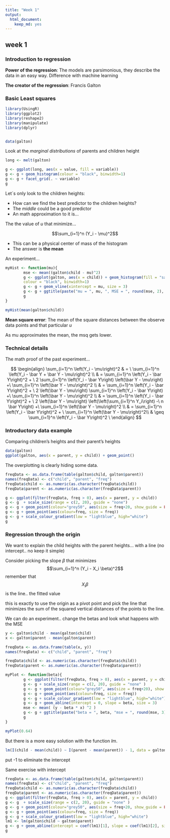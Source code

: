 ```yaml
---
title: "Week 1"
output: 
  html_document: 
    keep_md: yes
---
```



## **week 1** 

### **Introduction to regression**

**Power of the regression**: The models are parsimonious, they describe the data in an easy way. Difference with machine learning

**The creator of the regression**: Francis Galton


### **Basic Least squares**

```r
library(UsingR)
library(ggplot2)
library(reshape2)
library(manipulate)
library(dplyr)


data(galton)
```


Look at the *marginal distributions* of parents and children height

```r
long <- melt(galton)

g <- ggplot(long, aes(x = value, fill = variable))
g <- g + geom_histogram(colour = "black", binwidth=1)
g <- g + facet_grid(. ~ variable)
g
```


Let´s only look to the children heights:

* How can we find the best predictor to the children heights?
* The *middle* could be a good predictor
* An math approximation to it is...

The the value of *u* that minimize...

 $$\sum_{i=1}^n (Y_i - \mu)^2$$


* This can be a physical center of mass of the histogram
* The answer is **the mean**

An experiment...
```r

myHist <- function(mu){
        mse <- mean((galton$child - mu)^2)
        g <- ggplot(galton, aes(x = child)) + geom_histogram(fill = "salmon",
        colour = "black", binwidth=1)
        g <- g + geom_vline(xintercept = mu, size = 3)
        g <- g + ggtitle(paste("mu = ", mu, ", MSE = ", round(mse, 2), sep = ""))
        g
}

myHist(mean(galton$child))

```

**Mean square error**: The mean of the square distances between the observe data points and that particular *u*

As mu approximates the mean, the msq gets lower.
  
   
### **Technical details**
 

The math proof of the past experiment...

$$
\begin{align} 
\sum_{i=1}^n \left(Y_i - \mu\right)^2 & = \
\sum_{i=1}^n \left(Y_i - \bar Y + \bar Y - \mu\right)^2 \\ 
& = \sum_{i=1}^n \left(Y_i - \bar Y\right)^2 + \
2 \sum_{i=1}^n \left(Y_i - \bar Y\right)  \left(\bar Y - \mu\right) +\
\sum_{i=1}^n \left(\bar Y - \mu\right)^2 \\
& = \sum_{i=1}^n \left(Y_i - \bar Y\right)^2 + \
2 \left(\bar Y - \mu\right) \sum_{i=1}^n \left(Y_i - \bar Y\right) +\
\sum_{i=1}^n \left(\bar Y - \mu\right)^2 \\
& = \sum_{i=1}^n \left(Y_i - \bar Y\right)^2 + \
2 \left(\bar Y - \mu\right)  \left(\left(\sum_{i=1}^n Y_i\right) -\
 n \bar Y\right) +\
\sum_{i=1}^n \left(\bar Y - \mu\right)^2 \\
& = \sum_{i=1}^n \left(Y_i - \bar Y\right)^2 + \
 \sum_{i=1}^n \left(\bar Y - \mu\right)^2\\ 
& \geq \sum_{i=1}^n \left(Y_i - \bar Y\right)^2 \
\end{align} 
$$

### **Introductory data example**

Comparing children’s heights and their parent’s
heights

```r
data(galton)
ggplot(galton, aes(x = parent, y = child)) + geom_point()

```

The overplotting is clearly hiding some data. 

```r

freqData <- as.data.frame(table(galton$child, galton$parent))
names(freqData) <- c("child", "parent", "freq")
freqData$child <- as.numeric(as.character(freqData$child))
freqData$parent <- as.numeric(as.character(freqData$parent))

g <- ggplot(filter(freqData, freq > 0), aes(x = parent, y = child))
g <- g  + scale_size(range = c(2, 20), guide = "none")
g <- g + geom_point(colour="grey50", aes(size = freq+20, show_guide = FALSE))
g <- g + geom_point(aes(colour=freq, size = freq))
g <- g + scale_colour_gradient(low = "lightblue", high="white")                    
g

```


### **Regression through the origin**

We want to explain the child heights with the parent heights... with a line (no intercept.. no keep it simple)

Consider picking the slope $\beta$ that minimizes $$\sum_{i=1}^n (Y_i - X_i \beta)^2$$
remember that $$X_i \beta$$ is the line.. the fitted value


this is exactly to use the origin as a pivot point and pick the line that minimizes the sum of the squared vertical distances of the points to the line.


We can do an experiment.. change the betas and look what happens with the MSE
```r


y <- galton$child - mean(galton$child)
x <- galton$parent - mean(galton$parent)

freqData <- as.data.frame(table(x, y))
names(freqData) <- c("child", "parent", "freq")

freqData$child <- as.numeric(as.character(freqData$child))
freqData$parent <- as.numeric(as.character(freqData$parent))

myPlot <- function(beta){
        g <- ggplot(filter(freqData, freq > 0), aes(x = parent, y = child))
        g <- g + scale_size(range = c(2, 20), guide = "none" )
        g <- g + geom_point(colour="grey50", aes(size = freq+20), show.legend = FALSE)
        g <- g + geom_point(aes(colour=freq, size = freq))
        g <- g + scale_colour_gradient(low = "lightblue", high="white")
        g <- g + geom_abline(intercept = 0, slope = beta, size = 3)
        mse <- mean( (y - beta * x) ^2 )
        g <- g + ggtitle(paste("beta = ", beta, "mse = ", round(mse, 3)))
        g
}

myPlot(0.64)

```


But there is a more easy solution with the function *lm*.



```r

lm(I(child - mean(child)) ~ I(parent - mean(parent)) - 1, data = galton)


```

put -1 to eliminate the intercept


Same exercise with intercept

```r

freqData <- as.data.frame(table(galton$child, galton$parent))
names(freqData) <- c("child", "parent", "freq")
freqData$child <- as.numeric(as.character(freqData$child))
freqData$parent <- as.numeric(as.character(freqData$parent))
g <- ggplot(filter(freqData, freq > 0), aes(x = parent, y = child))
g <- g  + scale_size(range = c(2, 20), guide = "none" )
g <- g + geom_point(colour="grey50", aes(size = freq+20, show_guide = FALSE))
g <- g + geom_point(aes(colour=freq, size = freq))
g <- g + scale_colour_gradient(low = "lightblue", high="white")                    
lm1 <- lm(galton$child ~ galton$parent)
g <- g + geom_abline(intercept = coef(lm1)[1], slope = coef(lm1)[2], size = 3, colour = grey(.5))
g

```


